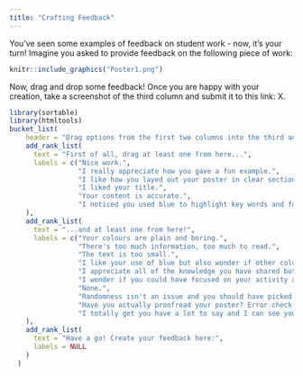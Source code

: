 ---
title: "Crafting Feedback"
---

You've seen some examples of feedback on student work - now, it's your turn! Imagine you asked to provide feedback on the following piece of work:

::: {}
```{r, echo=FALSE, out.extra='style= padding:10px;'}
knitr::include_graphics("Poster1.png")
```
:::

Now, drag and drop some feedback! Once you are happy with your creation, take a screenshot of the third column and submit it to this link: X.

```{r echo=FALSE}
library(sortable)
library(htmltools)
bucket_list(
    header = "Drag options from the first two columns into the third and craft some feedback!",
    add_rank_list(
      text = "First of all, drag at least one from here...",
      labels = c("Nice work.", 
                 "I really appreciate how you gave a fun example.",
                 "I like how you layed out your poster in clear sections using boxes.",
                 "I liked your title.",
                 "Your content is accurate.",
                 "I noticed you used blue to highlight key words and focus the readers' attention")
    ),
    add_rank_list(
      text = "...and at least one from here!",
      labels = c("Your colours are plain and boring.", 
                 "There's too much information, too much to read.", 
                 "The text is too small.", 
                 "I like your use of blue but also wonder if other colours would help draw the audience's attention?",
                 "I appreciate all of the knowledge you have shared but feel a more directed focus would have portrayed your point more impactfully.", 
                 "I wonder if you could have focused on your activity and reduced the written content as I feel the activity is a real strength of your poster.", 
                 "None.", 
                 "Randomness isn't an issue and you should have picked a better topic.", 
                 "Have you actually proofread your poster? Error check!",
                 "I totally get you have a lot to say and I can see you are really passionate about this topic, but as someone new to these ideas, the wealth of information is a little overwhelming. Have you considered including a link to more information?")
    ),
    add_rank_list(
      text = "Have a go! Create your feedback here:",
      labels = NULL
    )
  )
```


